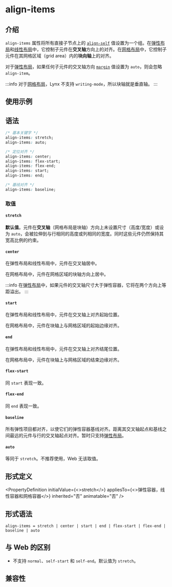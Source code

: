 # align-items


## 介绍

`align-items` 属性将所有直接子节点上的 [`align-self`](./align-self.mdx) 值设置为一个组。在[弹性布局](guide/ui/layout/flexible-box-layout.mdx)和[线性布局](guide/ui/layout/linear-layout.mdx)中，它控制子元件在**交叉轴**方向上的对齐。在[网格布局](guide/ui/layout/grid-layout.mdx)中，它控制子元件在其网格区域（grid area）内的**块向轴**上的对齐。

对于[弹性布局](guide/ui/layout/flexible-box-layout.mdx)，如果任何子元件的交叉轴方向 [`margin`](./margin.mdx) 值设置为 `auto`，则会忽略 `align-item`。

:::info
对于[网格布局](guide/ui/layout/grid-layout.mdx)，Lynx 不支持 `writing-mode`，所以块轴就是垂直轴。
:::

## 使用示例


<Go
  example="css-api"
  defaultFile="src/align-items/App.tsx"
  defaultEntryFile="dist/align-items.lynx.bundle"
  img="https://lf-lynx.tiktok-cdns.com/obj/lynx-artifacts-oss-sg/lynx-website/assets/doc/css/align-items.jpg"
  entry="src/align-items"
/>

## 语法

```css
/* 基本关键字 */
align-items: stretch;
align-items: auto;

/* 定位对齐 */
align-items: center;
align-items: flex-start;
align-items: flex-end;
align-items: start;
align-items: end;

/* 基线对齐 */
align-items: baseline;
```

### 取值

#### `stretch`

**默认值**。元件在**交叉轴**（网格布局是块轴）方向上未设置尺寸（高度/宽度）或设为 `auto`，会被拉伸到与行相同的高度或列相同的宽度。同时这些元件仍然保持其宽高比例的约束。

#### `center`

在弹性布局和线性布局中，元件在交叉轴居中。

在网格布局中，元件在网格区域的块轴方向上居中。

:::info
在[弹性布局](guide/ui/layout/flexible-box-layout.mdx)中，如果元件的交叉轴尺寸大于弹性容器，它将在两个方向上等距溢出。
:::

#### `start`

在弹性布局和线性布局中，元件在交叉轴上对齐起始位置。

在网格布局中，元件在块轴上与网格区域的起始边缘对齐。

#### `end`

在弹性布局和线性布局中，元件在交叉轴上对齐结尾位置。

在网格布局中，元件在块轴上与网格区域的结束边缘对齐。

#### `flex-start`

同 `start` 表现一致。

#### `flex-end`

同 `end` 表现一致。

#### `baseline`

所有弹性项目都对齐，以使它们的弹性容器基线对齐。距离其交叉轴起点和基线之间最远的元件与行的交叉轴起点对齐。暂时只支持[弹性布局](guide/ui/layout/flexible-box-layout.mdx)。

#### `auto` <Deprecated/>

等同于 `stretch`。不推荐使用，Web 无该取值。

## 形式定义


<PropertyDefinition
  initialValue={<>stretch</>}
  appliesTo={<>弹性容器，线性容器和网格容器</>}
  inherited="否"
  animatable="否"
/>

## 形式语法

```
align-items = stretch | center | start | end | flex-start | flex-end | baseline | auto
```

## 与 Web 的区别

- 不支持 `normal`、`self-start` 和 `self-end`。默认值为 `stretch`。

## 兼容性


<LegacyCompatTable metadata="css/properties/align-items" />
